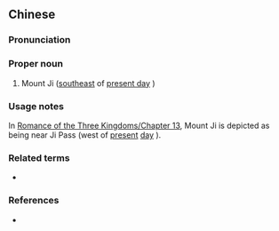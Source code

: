 ==Chinese==
{{zh-forms}}

===Pronunciation===
{{zh-pron
|m=Jī Shān
|cat=pn
}}

===Proper noun===
{{zh-proper noun}}

# Mount Ji ([[southeast]] of [[present day]] {{w|Dengfeng}})

===Usage notes===
In [[s:Romance of the Three Kingdoms/Chapter 13#35|Romance of the Three Kingdoms/Chapter 13]], Mount Ji is depicted as being near Ji Pass (west of [[present]] [[day]] {{w|Jiyuan}}).

===Related terms===
* {{zh-l|箕關}}

===References===
* {{cite-book
|last=Luo
|first=Guanzhong
|authorlink=w:Luo Guanzhong
|coauthors=
|year=
|title=Annotated [[s:Romance of the Three Kingdoms/Chapter 13#35|Romance of the Three Kingdoms/Chapter 13]], page 163, note 33
|language=Mandarin
|publisher=
|location=
|isbn=957911305X
}}